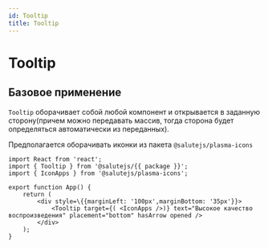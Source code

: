 ```yaml
---
id: Tooltip
title: Tooltip
---
```



# Tooltip
<Description name="Tooltip" />
<PropsTable name="Tooltip" />

## Базовое применение

`Tooltip` оборачивает собой любой компонент и открывается в заданную сторону(причем можно передавать массив, тогда сторона будет определяться автоматически из переданных).

Предполагается оборачивать иконки из пакета `@salutejs/plasma-icons`

```tsx live
import React from 'react';
import { Tooltip } from '@salutejs/{{ package }}';
import { IconApps } from '@salutejs/plasma-icons';

export function App() {
    return (
        <div style=\{{marginLeft: '100px',marginBottom: '35px'}}>
            <Tooltip target={( <IconApps />)} text="Высокое качество воспроизведения" placement="bottom" hasArrow opened />
        </div>
    );
}
```
